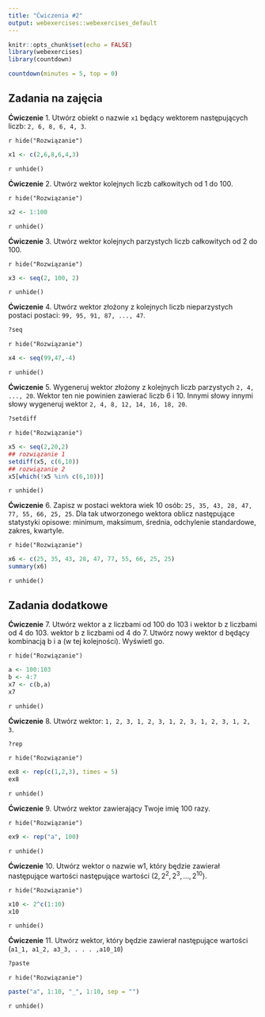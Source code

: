 ```yaml
---
title: "Ćwiczenia #2"
output: webexercises::webexercises_default
---
```


```r
knitr::opts_chunk$set(echo = FALSE)
library(webexercises)
library(countdown)
```

```r
countdown(minutes = 5, top = 0)
```


## Zadania na zajęcia

**Ćwiczenie** 1. Utwórz obiekt o nazwie `x1` będący wektorem następujących liczb: `2, 6, 8, 6, 4, 3`.

`r hide("Rozwiązanie")`
```r
x1 <- c(2,6,8,6,4,3)
```
`r unhide()`

**Ćwiczenie** 2. Utwórz wektor kolejnych liczb całkowitych od 1 do 100.

`r hide("Rozwiązanie")`
```r
x2 <- 1:100
```
`r unhide()`


**Ćwiczenie** 3. Utwórz wektor kolejnych parzystych liczb całkowitych od 2 do 100.

`r hide("Rozwiązanie")`
```r
x3 <- seq(2, 100, 2)
```
`r unhide()`


**Ćwiczenie** 4. Utwórz wektor złożony z kolejnych liczb nieparzystych postaci postaci: `99, 95, 91, 87, ..., 47`. 

```r
?seq
```

`r hide("Rozwiązanie")`
```r
x4 <- seq(99,47,-4)
```
`r unhide()`


**Ćwiczenie** 5. Wygeneruj wektor złożony z kolejnych liczb parzystych `2, 4, ..., 20`. Wektor ten nie powinien zawierać liczb 6 i 10. Innymi słowy innymi słowy wygeneruj wektor `2, 4, 8, 12, 14, 16, 18, 20`.

```r
?setdiff
```

`r hide("Rozwiązanie")`
```r
x5 <- seq(2,20,2)
## rozwiązanie 1
setdiff(x5, c(6,10))
## rozwiązanie 2
x5[which(!x5 %in% c(6,10))]
```
`r unhide()`


**Ćwiczenie** 6. Zapisz w postaci wektora wiek 10 osób: `25, 35, 43, 28, 47, 77, 55, 66, 25, 25`. Dla tak utworzonego wektora oblicz następujące statystyki opisowe: minimum, maksimum, średnia, odchylenie standardowe, zakres, kwartyle.


`r hide("Rozwiązanie")`
```r
x6 <- c(25, 35, 43, 28, 47, 77, 55, 66, 25, 25)
summary(x6)
```
`r unhide()`


## Zadania dodatkowe

**Ćwiczenie** 7. Utwórz wektor a z liczbami od 100 do 103 i wektor b z liczbami od 4 do 103.
wektor b z liczbami od 4 do 7. Utwórz nowy wektor d będący
kombinacją b i a (w tej kolejności). Wyświetl go.

`r hide("Rozwiązanie")`
```r
a <- 100:103
b <- 4:7
x7 <- c(b,a)
x7
```
`r unhide()`


**Ćwiczenie** 8. Utwórz wektor:
`1, 2, 3, 1, 2, 3, 1, 2, 3, 1, 2, 3, 1, 2, 3`. 

```r
?rep
```

`r hide("Rozwiązanie")`
```r
ex8 <- rep(c(1,2,3), times = 5)
ex8
```
`r unhide()`


**Ćwiczenie** 9. Utwórz wektor zawierający Twoje imię 100 razy.

`r hide("Rozwiązanie")`
```r
ex9 <- rep("a", 100)
```
`r unhide()`


**Ćwiczenie** 10. Utwórz wektor o nazwie w1, który będzie zawierał następujące wartości
następujące wartości $(2, 2^2, 2^3, ..., 2^{10})$.

`r hide("Rozwiązanie")`
```r
x10 <- 2^c(1:10)
x10
```
`r unhide()`


**Ćwiczenie** 11. Utwórz wektor, który będzie zawierał następujące wartości
(`a1_1, a1_2, a3_3, . . . ,a10_10`) 

```r
?paste
```

`r hide("Rozwiązanie")`
```r
paste("a", 1:10, "_", 1:10, sep = "")
```
`r unhide()`

